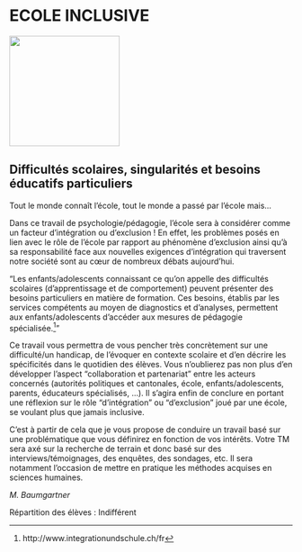 # ECOLE INCLUSIVE

::: {.center data-latex=""}
![](images/ecole-inclusive.jpg){height=14em}
:::

## Difficultés scolaires, singularités et besoins éducatifs particuliers {-}

Tout le monde connaît l'école, tout le monde a passé par l'école
mais...

Dans ce travail de psychologie/pédagogie, l'école sera à considérer
comme un facteur d'intégration ou d'exclusion ! En effet, les problèmes
posés en lien avec le rôle de l'école par rapport au phénomène
d'exclusion ainsi qu'à sa responsabilité face aux nouvelles exigences
d'intégration qui traversent notre société sont au cœur de nombreux
débats aujourd'hui.

"Les enfants/adolescents connaissant ce qu'on appelle des difficultés
scolaires (d'apprentissage et de comportement) peuvent présenter des
besoins particuliers en matière de formation. Ces besoins, établis par
les services compétents au moyen de diagnostics et d'analyses,
permettent aux enfants/adolescents d'accéder aux mesures de pédagogie
spécialisée.^[http://www.integrationundschule.ch/fr]"

Ce travail vous permettra de vous pencher très concrètement sur une
difficulté/un handicap, de l'évoquer en contexte scolaire et d'en
décrire les spécificités dans le quotidien des élèves. Vous n'oublierez
pas non plus d'en développer l'aspect "collaboration et partenariat"
entre les acteurs concernés (autorités politiques et cantonales, école,
enfants/adolescents, parents, éducateurs spécialisés,&nbsp;...). Il s'agira
enfin de conclure en portant une réflexion sur le rôle
"d'intégration" ou "d'exclusion" joué par une école, se voulant
plus que jamais inclusive.

\clearpage

C'est à partir de cela que je vous propose de conduire un travail basé
sur une problématique que vous définirez en fonction de vos intérêts.
Votre TM sera axé sur la recherche de terrain et donc basé sur des
interviews/témoignages, des enquêtes, des sondages, etc. Il sera
notamment l'occasion de mettre en pratique les méthodes acquises en
sciences humaines.

::: {.signature data-latex=""}
_M. Baumgartner_  
:::

Répartition des élèves : Indifférent